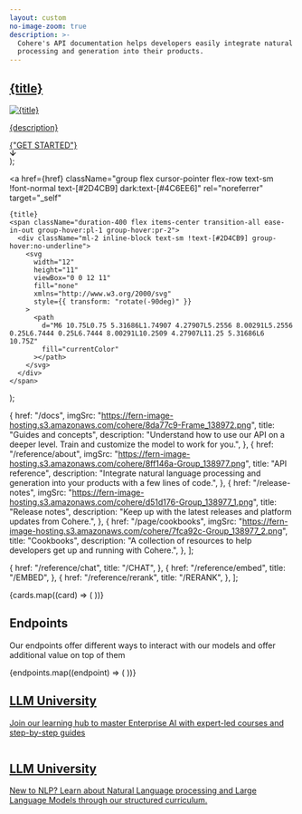 ```yaml
---
layout: custom
no-image-zoom: true
description: >-
  Cohere's API documentation helps developers easily integrate natural language
  processing and generation into their products.
---
```


<style>
  {`

  /*Custom Styles*/
  .rm-Header {
    position: sticky;
    top: 0;
    --Header-background: none;
  }

  #enterprise .container {
    margin-bottom: 0;
  }
  .rm-Flyout {
    background: #fbfbfb;
  }

`}
</style>

  <div className="rounded-lg bg-[#F5F4F2] dark:bg-[#0F0F0F] px-6 py-5 hover:bg-[#E9E6DE] dark:hover:bg-[#292929] md:p-8">
    <a
      href={href}
      target="_self"
      className="flex h-full flex-col justify-between"
      style={{ textDecoration: 'none' }}
    >
      <div className="mb-5 flex flex-col justify-between gap-5">
        <h2 className="lg:min-h-20 [@media(min-width:1181px)]:min-h-0">
          {title}
        </h2>
        <img src={imgSrc} alt={title} />
        <p className="p-lg">{description}</p>
      </div>
      <div className="mt-2 text-sm text-[#2D4CB9] dark:text-[#4C6EE6] md:mt-0 md:self-end">
        {"GET STARTED"}
        <div className="ml-2 inline-block group-hover:no-underline">
          <svg
            width="12"
            height="11"
            viewBox="0 0 12 11"
            fill="none"
            xmlns="http://www.w3.org/2000/svg"
            style={{ transform: "rotate(-90deg)" }}
          >
            <path
              d="M6 10.75L0.75 5.31686L1.74907 4.27907L5.2556 8.00291L5.2556 0.25L6.7444 0.25L6.7444 8.00291L10.2509 4.27907L11.25 5.31686L6 10.75Z"
              fill="currentColor"
            ></path>
          </svg>
        </div>
      </div>
    </a>
  </div>
);

  <a
    href={href}
    className="group flex cursor-pointer flex-row text-sm !font-normal text-[#2D4CB9] dark:text-[#4C6EE6]"
    rel="noreferrer"
    target="_self"
  >
    {title}
    <span className="duration-400 flex items-center transition-all ease-in-out group-hover:pl-1 group-hover:pr-2">
      <div className="ml-2 inline-block text-sm !text-[#2D4CB9] group-hover:no-underline">
        <svg
          width="12"
          height="11"
          viewBox="0 0 12 11"
          fill="none"
          xmlns="http://www.w3.org/2000/svg"
          style={{ transform: "rotate(-90deg)" }}
        >
          <path
            d="M6 10.75L0.75 5.31686L1.74907 4.27907L5.2556 8.00291L5.2556 0.25L6.7444 0.25L6.7444 8.00291L10.2509 4.27907L11.25 5.31686L6 10.75Z"
            fill="currentColor"
          ></path>
        </svg>
      </div>
    </span>
  </a>
);

  {
    href: "/docs",
    imgSrc: "https://fern-image-hosting.s3.amazonaws.com/cohere/8da77c9-Frame_138972.png",
    title: "Guides and concepts",
    description:
      "Understand how to use our API on a deeper level. Train and customize the model to work for you.",
  },
  {
    href: "/reference/about",
    imgSrc: "https://fern-image-hosting.s3.amazonaws.com/cohere/8ff146a-Group_138977.png",
    title: "API reference",
    description:
      "Integrate natural language processing and generation into your products with a few lines of code.",
  },
  {
    href: "/release-notes",
    imgSrc: "https://fern-image-hosting.s3.amazonaws.com/cohere/d51d176-Group_138977_1.png",
    title: "Release notes",
    description:
      "Keep up with the latest releases and platform updates from Cohere.",
  },
  {
    href: "/page/cookbooks",
    imgSrc: "https://fern-image-hosting.s3.amazonaws.com/cohere/7fca92c-Group_138977_2.png",
    title: "Cookbooks",
    description:
      "A collection of resources to help developers get up and running with Cohere.",
  },
];

  {
    href: "/reference/chat",
    title: "/CHAT",
  },
  {
    href: "/reference/embed",
    title: "/EMBED",
  },
  {
    href: "/reference/rerank",
    title: "/RERANK",
  },
];

<div className="m-auto max-w-[1195px] flex-grow overflow-y-auto px-8 pt-10 md:p-10 md:pb-14">
  <div className="flex flex-col gap-5 md:!grid md:grid-cols-2 md:gap-10 md:pb-7 lg:!grid-cols-3 lg:gap-x-8 lg:gap-y-10 lg:pb-16">
    {cards.map((card) => (
      <LandingPageCard
        key={card.href}
        href={card.href}
        imgSrc={card.imgSrc}
        title={card.title}
        description={card.description}
      />
    ))}
    <div className="col-span-2">
      <div className="mb-8 flex flex-col gap-9 px-6 py-5 md:!flex-row md:items-end md:gap-16 md:p-8 lg:gap-10">
        <div className="md:w-1/2">
          <h2 className="mb-8 mt-4 md:mt-0">Endpoints</h2>
          <p className="p-lg w-full">
            Our endpoints offer different ways to interact with our models and
            offer additional value on top of them
          </p>
        </div>
        <div className="grid grid-cols-2 gap-5 md:w-1/2 md:gap-10 lg:w-1/3 lg:gap-8">
          {endpoints.map((endpoint) => (
            <EndpointLink key={endpoint.href} {...endpoint} />
          ))}
        </div>
      </div>
      <div
        className="group hidden rounded-lg bg-cover bg-no-repeat p-6 md:!block md:h-[190px] lg:h-[230px]"
        style={{
          backgroundImage:
            "url('https://fern-image-hosting.s3.amazonaws.com/cohere/55d9cde-InfoCards.png')",
        }}
      >
        <a
          href="https://cohere.com/llmu"
          target="_blank"
          className="flex h-full w-full flex-col items-center justify-between !text-white md:!flex-row"
        >
          <div className="flex h-full w-[420px] flex-col items-start justify-between">
            <div className="flex flex-row items-start">
              <img
                src="https://fern-image-hosting.s3.amazonaws.com/cohere/9d0694c-Symbol.svg"
                alt=""
                className="h-7 w-7 lg:h-10 lg:w-10"
              />
              <h2 className="!my-0 ml-5">LLM University</h2>
            </div>
            <p className="p-lg !text-white md:w-[260px] lg:w-[400px]">
              Join our learning hub to master Enterprise AI with expert-led
              courses and step-by-step guides
            </p>
          </div>
          <div className="flex h-full md:w-1/2">
            <img
              src="https://fern-image-hosting.s3.amazonaws.com/cohere/64d7b4f-Group_138975.png"
              alt=""
              className="'duration-400 group-hover:pr-2' flex items-center object-contain transition-all ease-in-out group-hover:pl-1"
            />
          </div>
        </a>
      </div>
    </div>
  </div>
  <div
    className="block h-full w-full rounded-lg bg-cover bg-no-repeat p-6 md:hidden"
    style={{
      backgroundImage: "url('https://fern-image-hosting.s3.amazonaws.com/cohere/ddd53ed-Mask_group.png')",
    }}
  >
    <a
      href="https://cohere.com/llmu"
      target="_blank"
      className="flex h-full w-full flex-col justify-between !text-white md:!flex-row"
    >
      <div className="flex h-full flex-col justify-between">
        <div className="flex flex-row">
          <img
            src="https://fern-image-hosting.s3.amazonaws.com/cohere/9d0694c-Symbol.svg"
            alt=""
            className="h-7 w-7 lg:h-10 lg:w-10"
          />
          <h2 className="h3 mb-28 ml-5 mt-0">LLM University</h2>
        </div>
        <p className="p-lg !text-white">
          New to NLP? Learn about Natural Language processing and Large Language
          Models through our structured curriculum.
        </p>
      </div>
    </a>
  </div>
</div>
